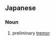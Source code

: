 ==Japanese==
{{ja-kanjitab|予|震}}

===Noun===
{{ja-noun|よしん}}

# {{lb|ja|seismology|sort=よしん}} preliminary [[tremor]]